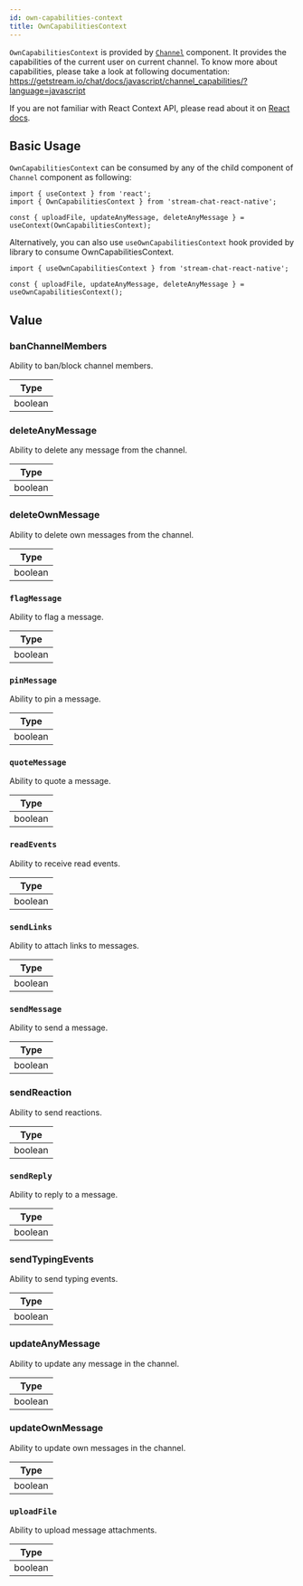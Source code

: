 ```yaml
---
id: own-capabilities-context
title: OwnCapabilitiesContext
---
```


`OwnCapabilitiesContext` is provided by [`Channel`](../core-components/channel.mdx) component. It provides the capabilities of the current user on current channel.
To know more about capabilities, please take a look at following documentation: https://getstream.io/chat/docs/javascript/channel_capabilities/?language=javascript

If you are not familiar with React Context API, please read about it on [React docs](https://reactjs.org/docs/context.html).

## Basic Usage

`OwnCapabilitiesContext` can be consumed by any of the child component of `Channel` component as following:

```tsx
import { useContext } from 'react';
import { OwnCapabilitiesContext } from 'stream-chat-react-native';

const { uploadFile, updateAnyMessage, deleteAnyMessage } = useContext(OwnCapabilitiesContext);
```

Alternatively, you can also use `useOwnCapabilitiesContext` hook provided by library to consume OwnCapabilitiesContext.

```tsx
import { useOwnCapabilitiesContext } from 'stream-chat-react-native';

const { uploadFile, updateAnyMessage, deleteAnyMessage } = useOwnCapabilitiesContext();
```

## Value

### banChannelMembers

Ability to ban/block channel members.

| Type    |
| ------- |
| boolean |

### deleteAnyMessage

Ability to delete any message from the channel.

| Type    |
| ------- |
| boolean |

### deleteOwnMessage

Ability to delete own messages from the channel.

| Type    |
| ------- |
| boolean |

### `flagMessage`

Ability to flag a message.

| Type    |
| ------- |
| boolean |

### `pinMessage`

Ability to pin a message.

| Type    |
| ------- |
| boolean |

### `quoteMessage`

Ability to quote a message.

| Type    |
| ------- |
| boolean |

### `readEvents`

Ability to receive read events.

| Type    |
| ------- |
| boolean |

### `sendLinks`

Ability to attach links to messages.

| Type    |
| ------- |
| boolean |

### `sendMessage`

Ability to send a message.

| Type    |
| ------- |
| boolean |

### sendReaction

Ability to send reactions.

| Type    |
| ------- |
| boolean |

### `sendReply`

Ability to reply to a message.

| Type    |
| ------- |
| boolean |

### sendTypingEvents

Ability to send typing events.

| Type    |
| ------- |
| boolean |

### updateAnyMessage

Ability to update any message in the channel.

| Type    |
| ------- |
| boolean |

### updateOwnMessage

Ability to update own messages in the channel.

| Type    |
| ------- |
| boolean |

### `uploadFile`

Ability to upload message attachments.

| Type    |
| ------- |
| boolean |
